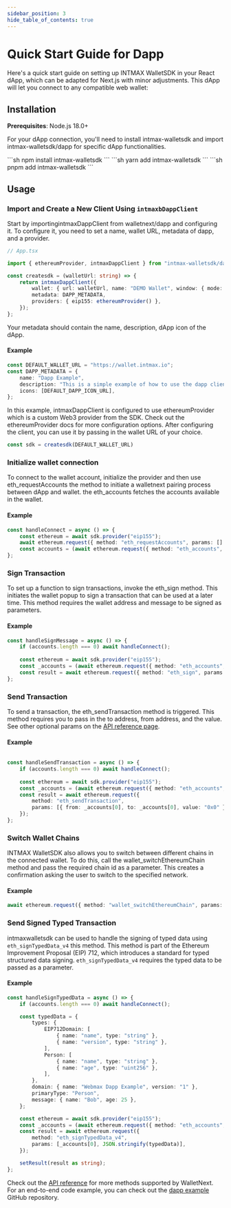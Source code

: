 ```yaml
---
sidebar_position: 3
hide_table_of_contents: true
---
```



# Quick Start Guide for Dapp

Here's a quick start guide on setting up INTMAX WalletSDK in your React dApp, which can be adapted for Next.js with minor adjustments. This dApp will let you connect to any compatible web wallet: 

## Installation

**Prerequisites**: Node.js 18.0+

For your dApp connection, you'll need to install intmax-walletsdk and import intmax-walletsdk/dapp for specific dApp functionalities.

<Tabs>
  <TabItem value="npm" label="npm" default>
  ```sh
  npm install intmax-walletsdk
	```
	</TabItem>
	<TabItem value="yarn" label="yarn">
	```sh
	yarn add intmax-walletsdk
	```
	</TabItem>
	<TabItem value="pnpm" label="pnpm">
	```sh
	pnpm add intmax-walletsdk
	```
	</TabItem>
</Tabs>

## Usage

### Import and Create a New Client Using `intmaxbDappClient`

Start by importingintmaxDappClient  from walletnext/dapp and configuring it. To configure it, you need to set a name, wallet URL, metadata of dapp, and a provider. 

```ts
// App.tsx

import { ethereumProvider, intmaxDappClient } from "intmax-walletsdk/dapp";

const createsdk = (walletUrl: string) => {
	return intmaxDappClient({
		wallet: { url: walletUrl, name: "DEMO Wallet", window: { mode: "iframe" } },
		metadata: DAPP_METADATA,
		providers: { eip155: ethereumProvider() },
	});
};
```

Your metadata should contain the name, description, dApp icon of the dApp. 

#### Example

```ts
const DEFAULT_WALLET_URL = "https://wallet.intmax.io";
const DAPP_METADATA = {
	name: "Dapp Example",
	description: "This is a simple example of how to use the dapp client.",
	icons: [DEFAULT_DAPP_ICON_URL],
};
```

In this example, intmaxDappClient is configured to use ethereumProvider which is a custom Web3 provider from the SDK. Check out the ethereumProvider docs for more configuration options.
After configuring the client, you can use it by passing in the wallet URL of your choice.

```ts
const sdk = createsdk(DEFAULT_WALLET_URL)
```

### Initialize wallet connection

To connect to the wallet account, initialize the provider and then use eth_requestAccounts the method to initiate a walletnext pairing process between dApp and wallet. the eth_accounts fetches the accounts available in the wallet. 

#### Example

```ts
const handleConnect = async () => {
    const ethereum = await sdk.provider("eip155");
    await ethereum.request({ method: "eth_requestAccounts", params: [] });
    const accounts = (await ethereum.request({ method: "eth_accounts", params: [] })) as string[];
};
```

### Sign Transaction

To set up a function to sign transactions, invoke the eth_sign method. This initiates the wallet popup to sign a transaction that can be used at a later time. This method requires the wallet address and message to be signed as parameters.

#### Example

```ts
const handleSignMessage = async () => {
    if (accounts.length === 0) await handleConnect();
    
    const ethereum = await sdk.provider("eip155");
    const _accounts = (await ethereum.request({ method: "eth_accounts", params: [] })) as string[];
    const result = await ethereum.request({ method: "eth_sign", params: [_accounts[0], "Hello Webmax"] });    
};
```

### Send Transaction

To send a transaction, the eth_sendTransaction method is triggered. This method requires you to pass in the to address, from address, and the value. See other optional params on the [API reference page](../api-reference).

#### Example

```ts

const handleSendTransaction = async () => {
	if (accounts.length === 0) await handleConnect();
	
	const ethereum = await sdk.provider("eip155");
	const _accounts = (await ethereum.request({ method: "eth_accounts", params: [] })) as string[];
	const result = await ethereum.request({
		method: "eth_sendTransaction",
		params: [{ from: _accounts[0], to: _accounts[0], value: "0x0" }],
	});
};
```

### Switch Wallet Chains

INTMAX WalletSDK also allows you to switch between different chains in the connected wallet. To do this, call the wallet_switchEthereumChain method and pass the required chain id as a parameter. This creates a confirmation asking the user to switch to the specified network.

#### Example

```ts
await ethereum.request({ method: "wallet_switchEthereumChain", params: [{ chainId: "0x89" }] });
```

### Send Signed Typed Transaction

intmaxwalletsdk can be used to handle the signing of typed data using `eth_signTypedData_v4` this method. This method is part of the Ethereum Improvement Proposal (EIP) 712, which introduces a standard for typed structured data signing. `eth_signTypedData_v4` requires the typed data to be passed as a parameter.

#### Example

```ts
const handleSignTypedData = async () => {
	if (accounts.length === 0) await handleConnect();

	const typedData = {
		types: {
			EIP712Domain: [
				{ name: "name", type: "string" },
				{ name: "version", type: "string" },
			],
			Person: [
				{ name: "name", type: "string" },
				{ name: "age", type: "uint256" },
			],
		},
		domain: { name: "Webmax Dapp Example", version: "1" },
		primaryType: "Person",
		message: { name: "Bob", age: 25 },
	};

	const ethereum = await sdk.provider("eip155");
	const _accounts = (await ethereum.request({ method: "eth_accounts", params: [] })) as string[];
	const result = await ethereum.request({
		method: "eth_signTypedData_v4",
		params: [_accounts[0], JSON.stringify(typedData)],
	});

	setResult(result as string);
};
```

Check out the [API reference](../api-reference) for more methods supported by WalletNext.
For an end-to-end code example, you can check out the [dapp example](https://github.com/InternetMaximalism/walletnext/tree/main/examples/dapp) GitHub repository.
